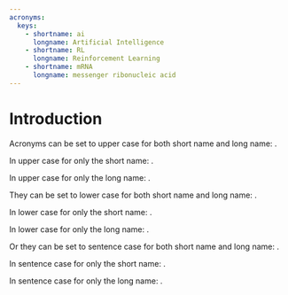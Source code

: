 ```yaml
---
acronyms:
  keys:
    - shortname: ai
      longname: Artificial Intelligence
    - shortname: RL
      longname: Reinforcement Learning
    - shortname: mRNA
      longname: messenger ribonucleic acid
---
```


# Introduction {#intro}

Acronyms can be set to upper case for both short name and long name: \acr[case=upper,capitalize=both]{ai}.

In upper case for only the short name: \acr[case=upper,capitalize=short,first_use]{ai}.

In upper case for only the long name: \acr[case=upper,capitalize=long,first_use]{ai}.

They can be set to lower case for both short name and long name: \acr[case=lower,capitalize=both]{RL}.

In lower case for only the short name: \acr[case=lower,capitalize=short,first_use]{RL}.

In lower case for only the long name: \acr[case=lower,capitalize=long,first_use]{RL}.

Or they can be set to sentence case for both short name and long name: \acr[case=sentence,capitalize=both]{mRNA}.

In sentence case for only the short name: \acr[case=sentence,capitalize=short,first_use]{mRNA}.

In sentence case for only the long name: \acr[case=sentence,capitalize=long,first_use]{mRNA}.
